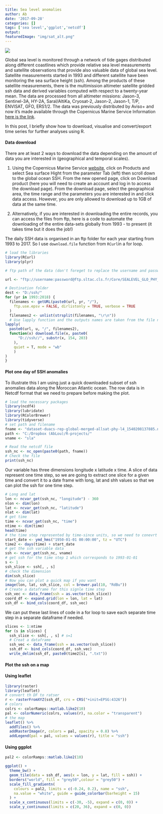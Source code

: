 ```yaml
---
title: Sea level anomalies
author: Ab
date: '2017-09-28'
categories: []
tags: ['sea level','ggplot','netcdf']
output:
featuredImage: "img/sat_alt.png"
---
```


![](/img/sat_alt.png)

Global sea level is monitored through a network of tide gages distributed along different coastlines which provide relative sea level measurements and satellite observations that provide also valuable data of global sea level.
Satellite measurements started in 1993 and different satellite have been monitoring the sea surface height (ssh). Among the products of these satellite measurements, there is the multimission altimeter satellite gridded ssh data and derived variables computed with respect to a twenty-year mean. The data are processed from all altimeter missions: Jason-3, Sentinel-3A, HY-2A, Saral/AltiKa, Cryosat-2, Jason-2, Jason-1, T/P, ENVISAT, GFO, ERS1/2. The data was previously distributed by Aviso+ and now it's made available through the Copernicus Marine Service Information [here is the link](http://marine.copernicus.eu/).

In this post, I briefly show how to download, visualise and convert/export time series for further analyses using R.

#### Data download 

There are at least 2 ways to download the data depending on the amount of data you are interested in (geographical and temporal scales).

1) Using the Copernicus Marine Service [website](http://marine.copernicus.eu/), click on Products and select Sea surface Hight from the parameter Tab (left) then scroll down to the global ocean SSH. From the new opened page, click on Download product (here you will need to create an account and log in to access the download page). 
From the download page, select the geographical area, the time range and the parameters you are interested in and click data access. However, you are only allowed to download up to 1GB of data at the same time.

2) Alternatively, if you are interested in downloading the entire records, you can access the files from ftp, here is a code to automate the downloading of the entire data-sets globally from 1993 - to present (it takes time but it does the job!)

The daily SSH data is organised in an ftp folder for each year starting from 1993 to 2017. So I use `download.file` function from `RCurl`in a for loop.

```r
# load the libraries
library(RCurl)
library(plyr)

# ftp path of the data (don't foreget to replace the username and password by your credentials)

url <- "ftp://username:password@ftp.sltac.cls.fr/Core/SEALEVEL_GLO_PHY_L4_REP_OBSERVATIONS_008_047/dataset-duacs-rep-global-merged-allsat-phy-l4-v3/"

# Destination folder
dest <- "D:/ssh/"
for (yr in 1993:2018) {
  filenames <- getURL(paste0(url, yr, "/"),
    ftp.use.epsv = FALSE, dirlistonly = TRUE, verbose = TRUE
  )
  filenames2 <- unlist(strsplit(filenames, "\r\n"))
  # Use lapply function and the outputs names are taken from the file names -characters between from 154 to 203-
lapply(
  paste0(url, u, "/", filenames2),
  function(x) download.file(x, paste0(
      "D://ssh//", substr(x, 154, 203)
    ),
    quiet = T, mode = "wb"
    )
)
}
```

#### Plot one day of SSH anomalies

To illustrate this I am using just a quick downloaded subset of ssh anomalies data along the Moroccan Atlantic ocean. The row data is in Netcdf format that we need to prepare before making the plot. 

```r
# load the necessary packages
library(ncdf4)
library(lubridate)
library(RColorBrewer)
library(tidyverse)
# set path and filename
fname <- "dataset-duacs-rep-global-merged-allsat-phy-l4_1540208137885.nc"
path <- "C:/Dropbox (AbLou)/R-projects/"
vname <- "sla"

# Read the netcdf file
ssh_nc <- nc_open(paste0(path, fname))
# Check the file
print(ssh_nc)
```

Our variable has three dimensions longitude x latitude x time. A slice of data represent one time step, so we are going to extract one slice for a given time and convert it to a date frame with long, lat and shh values so that we can plot the ssh for one time step. 


```r
# Long and lat
lon <- ncvar_get(ssh_nc, "longitude") - 360
nlon <- dim(lon)
lat <- ncvar_get(ssh_nc, "latitude")
nlat <- dim(lat)
# get time
time <- ncvar_get(ssh_nc, "time")
ntime <- dim(time)
head(time)
# the time step represented by time-since units, so we need to conevrt it to readable units
start_date <- ymd_hms("1950-01-01 00:00:00", tz = "UTC")
time2 <- days(time) + start_date
# get the ssh variable data
ssh <- ncvar_get(ssh_nc, vname)
# get ssh for the time step 1 which corresponds to 1993-01-01
s <- 1
ssh_slice <- ssh[, , s]
# check the dimension
dim(ssh_slice)
# Now you can plot a quick map if you want
image(lon, lat, ssh_slice, col = brewer.pal(10, "RdBu"))
# Create a dataframe for this signle time step
ssh_vec <- data_frame(ssh = as.vector(ssh_slice))
coord_df <- expand.grid(lon = lon, lat = lat)
ssh_df <- bind_cols(coord_df, ssh_vec)
```

We can put these last lines of code in a for loop to save each separate time step in a separate dataframe if needed.
```r
slices <- 1:ntime
for (s in slices) {
  ssh_slice <- ssh[, , s] # s=1
  # Creat a dataframe 
  ssh_vec <- data_frame(ssh = as.vector(ssh_slice))
  ssh_df <- bind_cols(coord_df, ssh_vec)
  write_delim(ssh_df, paste0(time2[s], ".txt"))
```

#### Plot the ssh on a map
#### Using leaflet 

```r
library(raster)
library(leaflet)
# convert th DF to ratser
r <- rasterFromXYZ(ssh_df, crs = CRS("+init=EPSG:4326"))
# colors 
colrs <- colorRamps::matlab.like2(10)
pal <- colorNumeric(colrs, values(r), na.color = "transparent")
# the map
leaflet() %>%
  addTiles() %>%
  addRasterImage(r, colors = pal, opacity = 0.8) %>%
  addLegend(pal = pal, values = values(r), title = "ssh")
```
 
#### Using ggplot

```r
pal2 <- colorRamps::matlab.like2(10)

ggplot() +
  theme_bw() +
  geom_tile(data = ssh_df, aes(x = lon, y = lat, fill = ssh)) +
  borders("world", fill = "grey50",colour = "grey50") +
  scale_fill_gradientn(
    colours = pal2, limits = c(-0.24, 0.2), name = "ssh",
    na.value = "white", guide = guide_colorbar(barheight = 15)
  ) +
  scale_x_continuous(limits = c(-30, -5), expand = c(0, 0)) +
  scale_y_continuous(limits = c(20, 36), expand = c(0, 0))
```


